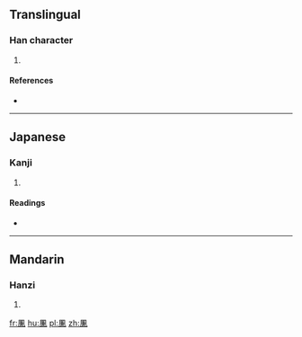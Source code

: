 ==Translingual==

===Han character===
{{Han char|rn=16|rad=几|as=10|sn=12|four=|canj=竹弓廿X金 (HNTXC)|ids=⿵𠘨兼}}

# {{defn|Han|sort=几10}}

====References====
* {{Han ref|kx=0134.330|dkj=01792|hdz=10278.140|uh=51F2|ud=20978}}

----

==Japanese==

===Kanji===
{{ja-kanji|grade=|rs=几10}}

# {{defn|lang=ja|sort=几10}}

====Readings====
* {{ja-readings|on=[[かん]] (kan), [[けん]] (ken)|kun=}}

----

==Mandarin==

===Hanzi===
{{cmn-hanzi|pin=[[gān]] ([[gan1]])|wg=kan<sup>1</sup>}}

# {{defn|lang=cmn|sort=几10}}

[[fr:凲]]
[[hu:凲]]
[[pl:凲]]
[[zh:凲]]